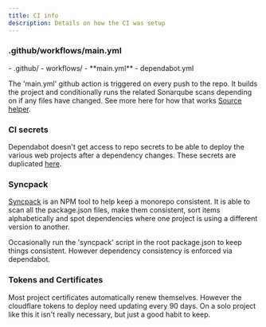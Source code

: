 ```yaml
---
title: CI info
description: Details on how the CI was setup
---
```



### .github/workflows/main.yml


<FileTree>
 - .github/
    - workflows/
      - **main.yml**
    - dependabot.yml

</FileTree>

The 'main.yml' github action is triggered on every push to the repo. It builds the project and conditionally
runs the related Sonarqube scans depending on if any files have changed. See more here for how that works [Source helper](https://how.wtf/run-workflow-step-or-job-based-on-file-changes-github-actions.html).


### CI secrets

Dependabot doesn't get access to repo secrets to be able to deploy the various web projects after a dependency changes. These secrets are duplicated [here](https://github.com/NigelBreslaw/guardian-ghost/settings/secrets/dependabot).

### Syncpack

[Syncpack](https://jamiemason.github.io/syncpack/) is an NPM tool to help keep a monorepo consistent. It is able to scan all the package.json files, make them consistent, sort items alphabetically and spot dependencies where one project is using a different version to another. 

Occasionally run the 'syncpack' script in the root package.json to keep things consistent. However dependency consistency is enforced via dependabot. 

### Tokens and Certificates

Most project certificates automatically renew themselves. However the cloudflare tokens to deploy need updating every 90 days. On a solo project like this it isn't really necessary, but just a good habit to keep.